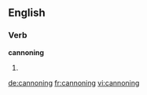 
==English==

===Verb===
'''cannoning'''

# {{present participle of|cannon}}

[[de:cannoning]]
[[fr:cannoning]]
[[vi:cannoning]]
